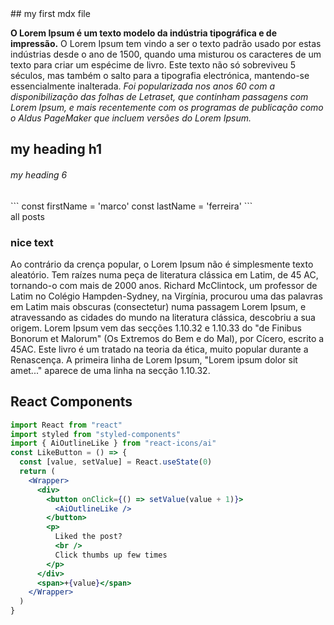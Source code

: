 
<section className="mdx-page">
## my first mdx file

**O Lorem Ipsum é um texto modelo da indústria tipográfica e de impressão.** O Lorem
Ipsum tem vindo a ser o texto padrão usado por estas indústrias desde o ano de 
1500, quando uma misturou os caracteres de um texto para criar um espécime de 
livro. Este texto não só sobreviveu 5 séculos, mas também o salto para a 
tipografia electrónica, mantendo-se essencialmente inalterada. _Foi popularizada 
nos anos 60 com a disponibilização das folhas de Letraset, que continham 
passagens com Lorem Ipsum, e mais recentemente com os programas de publicação 
como o Aldus PageMaker que incluem versões do Lorem Ipsum._

# my heading h1

###### my heading 6

<div className="code">
  ```
    const firstName = 'marco'
    const lastName = 'ferreira'
  ```
</div>

<Link to="/posts" className="btn center-btn">
  all posts
</Link>

<div className="nice-text">
  <h3>nice text</h3>
  <FiInfo className="nice-text-icon"></FiInfo>

  Ao contrário da crença popular, o Lorem Ipsum não é simplesmente texto aleatório.
  Tem raízes numa peça de literatura clássica em Latim, de 45 AC, tornando-o com
  mais de 2000 anos. Richard McClintock, um professor de Latim no Colégio 
  Hampden-Sydney, na Virgínia, procurou uma das palavras em Latim mais obscuras 
  (consectetur) numa passagem Lorem Ipsum, e atravessando as cidades do mundo na 
  literatura clássica, descobriu a sua origem. Lorem Ipsum vem das secções 1.10.32 
  e 1.10.33 do "de Finibus Bonorum et Malorum" (Os Extremos do Bem e do Mal), por
  Cícero, escrito a 45AC. Este livro é um tratado na teoria da ética, muito 
  popular durante a Renascença. A primeira linha de Lorem Ipsum, "Lorem ipsum 
  dolor sit amet..." aparece de uma linha na secção 1.10.32.

</div>

<h2>React Components</h2>
<Counter />

```jsx
import React from "react"
import styled from "styled-components"
import { AiOutlineLike } from "react-icons/ai"
const LikeButton = () => {
  const [value, setValue] = React.useState(0)
  return (
    <Wrapper>
      <div>
        <button onClick={() => setValue(value + 1)}>
          <AiOutlineLike />
        </button>
        <p>
          Liked the post?
          <br />
          Click thumbs up few times
        </p>
      </div>
      <span>+{value}</span>
    </Wrapper>
  )
}
```
<LikeButton />

</section>
